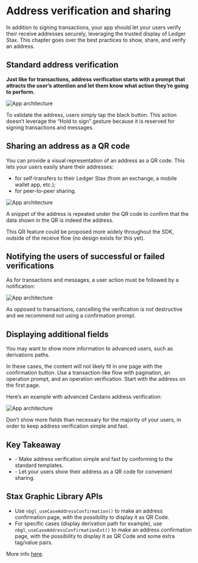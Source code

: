 
# Address verification and sharing

In addition to signing transactions, your app should let your users verify their receive addresses securely, leveraging the trusted display of Ledger Stax. This chapter goes over the best practices to show, share, and verify an address.

## Standard address verification

**Just like for transactions, address verification starts with a prompt that attracts the user’s attention and let them know what action they’re going to perform.**

![App architecture](/stax-address-verification.png)

To validate the address, users simply tap the black button. This action doesn’t leverage the “Hold to sign” gesture because it is reserved for signing transactions and messages.

## Sharing an address as a QR code

You can provide a visual representation of an address as a QR code. This lets your users easily share their addresses:
- for self-transfers to their Ledger Stax (from an exchange, a mobile wallet app, etc.);
- for peer-to-peer sharing.

![App architecture](/stax-qr-code.png)

A snippet of the address is repeated under the QR code to confirm that the data shown in the QR is indeed the address.

<Callout type="warning" emoji="⚠️">
  This QR feature could be proposed more widely throughout the SDK, outside of the receive flow (no design exists for this yet).
</Callout>


## Notifying the users of successful or failed verifications

As for transactions and messages, a user action must be followed by a notification:

![App architecture](/stax-address.png)

As opposed to transactions, cancelling the verification is not destructive and we recommend not using a confirmation prompt.

## Displaying additional fields

You may want to show more information to advanced users, such as derivations paths.

In these cases, the content will not likely fit in one page with the confirmation button. Use a transaction-like flow with pagination, an operation prompt, and an operation verification. Start with the address on the first page.

Here’s an example with advanced Cardano address verification:

![App architecture](/stax-address-additional-fields.png)

<Callout type="warning" emoji="⚠️">
  Don’t show more fields than necessary for the majority of your users, in order to keep address verification simple and fast.
</Callout>

## Key Takeaway

<Callout>
	<ul>
		<li>- Make address verification simple and fast by conforming to the standard templates.</li>
		<li>- Let your users show their address as a QR code for convenient sharing.</li>
	</ul>
</Callout>

## Stax Graphic Library APIs

- Use `nbgl_useCaseAddressConfirmation()` to make an address confirmation page, with the possibility to display it as QR Code.
- For specific cases (display derivation path for example), use `nbgl_useCaseAddressConfirmationExt()` to make an address confirmation page, with the possibility to display it as QR Code and some extra tag/value pairs. 

More info [here](./graphic-lib/).

